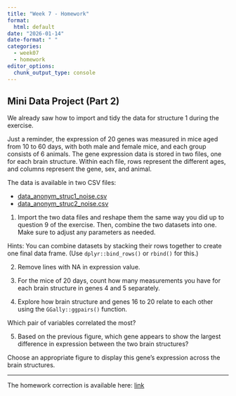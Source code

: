 ```yaml
---
title: "Week 7 - Homework"
format: 
  html: default
date: "2026-01-14"
date-format: " "
categories: 
  - week07
  - homework
editor_options: 
  chunk_output_type: console
---
```


## Mini Data Project (Part 2)

We already saw how to import and tidy the data for structure 1 during the exercise.

Just a reminder, the expression of 20 genes was measured in mice aged from 10 to 60 days, with both male and female mice, and each group consists of 6 animals. The gene expression data is stored in two files, one for each brain structure. Within each file, rows represent the different ages, and columns represent the gene, sex, and animal.

The data is available in two CSV files:

- [data_anonym_struc1_noise.csv](../exos_data/data_anonym_struc1_noise.csv)
- [data_anonym_struc2_noise.csv](../exos_data/data_anonym_struc2_noise.csv)

1. Import the two data files and reshape them the same way you did up to question 9 of the exercise.
Then, combine the two datasets into one.
Make sure to adjust any parameters as needed.

Hints: You can combine datasets by stacking their rows together to create one final data frame.
(Use `dplyr::bind_rows()` or `rbind()` for this.)


2. Remove lines with NA in expression value.


3. For the mice of 20 days, count how many measurements you have for each brain structure in genes 4 and 5 separately.


4. Explore how brain structure and genes 16 to 20 relate to each other using the `GGally::ggpairs()` function.

Which pair of variables correlated the most?


5. Based on the previous figure, which gene appears to show the largest difference in expression between the two brain structures?

Choose an appropriate figure to display this gene's expression across the brain structures.


---

The homework correction is available here:
[link](https://raw.githubusercontent.com/InforBio/ioc-r-2026/refs/heads/main/ioc_r/week07/.r_w07_work_corr.R)